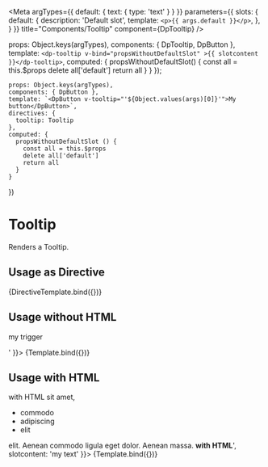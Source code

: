 
<Meta
argTypes={{
  default: {
    text: {
      type: 'text'
    }
  }
}}
parameters={{
  slots: {
    default: {
      description: 'Default slot',
      template: `<p>{{ args.default }}</p>`,
    },
  }
}}
title="Components/Tooltip"
component={DpTooltip} />

  props: Object.keys(argTypes),
  components: { DpTooltip, DpButton },
  template: `<dp-tooltip v-bind="propsWithoutDefaultSlot" >{{ slotcontent }}</dp-tooltip>`,
  computed: {
    propsWithoutDefaultSlot() {
      const all = this.$props
      delete all['default']
      return all
    }
  }
});


    props: Object.keys(argTypes),
    components: { DpButton },
    template: `<DpButton v-tooltip="'${Object.values(args)[0]}'">My button</DpButton>`,
    directives: {
      tooltip: Tooltip
    },
    computed: {
      propsWithoutDefaultSlot () {
        const all = this.$props
        delete all['default']
        return all
      }
    }
})


# Tooltip

Renders a Tooltip.


## Usage as Directive

<Canvas>
  <Story
    name="As Directive"
    args={{
      ['v-tooltip']: 'Lorem ipsum dolor sit amet, consectetuer adipiscing elit. Aenean commodo ligula eget dolor. Aenean massa. Cum sociis natoque penatibus et magnis dis parturient montes',
    }}>
    {DirectiveTemplate.bind({})}
  </Story>
</Canvas>


## Usage without HTML

<Canvas>
  <Story
    name="without HTML"
    args={{
      text: 'Lorem ipsum dolor sit amet, consectetuer adipiscing elit. Aenean commodo ligula eget dolor. Aenean massa. Cum sociis natoque penatibus et magnis dis parturient montes, nascetur ridiculus mus. Donec quam felis, ultricies nec, pellentesque eu, pretium quis, sem',
      slotcontent: '<p>my trigger</p>'
    }}>
    {Template.bind({})}
  </Story>
</Canvas>


## Usage with HTML

<Canvas>
  <Story
    name="With HTML"
    args={{
      text: 'Lorem ipsum <strong>with HTML</strong> sit amet, <ul><li>commodo</li><li>adipiscing</li><li>elit</li></ul> elit. Aenean commodo ligula eget dolor. Aenean massa. <strong>with HTML</strong>',
      slotcontent: 'my text'
    }}>
    {Template.bind({})}
  </Story>
</Canvas>

